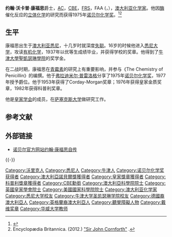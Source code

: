 {{Infobox scientist
| name             = 约翰·康福思 爵士{{Nobel icon|諾貝爾化學獎}}<br>Sir John Cornforth
| honorific_suffix  = [[澳洲勳章|AC]] [[大英帝國勳章|CBE]] [[皇家學會院士|FRS]] FAA
| image            = John_Cornforth_and_Rita_Harradence.jpg
| image_size       = 180px
| caption          = 康福思夫婦
|birth_name=John Warcup Cornforth, Jr.
| birth_date       = 1917年9月7日
| birth_place      = {{flag|Australia}}[[悉尼_(城市)|悉尼]]
| death_date = {{death date and age|2013|12|8|1917|9|7|df=yes}}
| death_place ={{UK}}[[東薩塞克斯郡|東薩塞克斯郡]][[布賴頓|布賴頓]]
| residence = {{UK}}布賴頓
| citizenship      = {{澳大利亞}}<br>{{英國}}
| field            = [[有機化學|有機化學]]
| work_institution = [[牛津大學|牛津大學]]<BR>[[薩塞克斯大學|薩塞克斯大學]]
| alma_mater       = [[悉尼大學|悉尼大學]]<BR>[[牛津大學聖凱瑟琳學院|牛津大學聖凱瑟琳學院]]
| doctoral_advisor = [[羅伯特·羅賓遜|羅伯特·羅賓遜]]{{citation needed|date=March 2014}}
| doctoral_students= 
| known_for        = [[酵素|酵素]]的[[立體化學|立體化學]]-催化反應
| prizes           = {{Plainlist|
* {{le|Corday–Morgan Medal|Corday–Morgan Medal}}（1949年）
* [[皇家學會|皇家學會]]（1953年）
* [[诺贝尔化学奖|诺贝尔化学奖]]（1975年）
* [[皇家獎章|皇家獎章]]（1976年）
* [[科普利獎章|科普利獎章]]（1982年）}}
}}
'''约翰·沃卡普·康福思'''爵士，[[澳洲勳章|AC]]，[[大英帝國勳章|CBE]]，[[皇家學會院士|FRS]]，FAA ({{lang-en|Sir John Warcup Cornforth}}，{{bd|1917年|9月7日|2013年|12月14日|catIdx=Cornforth}}），[[澳大利亚|澳大利亚]][[化学家|化学家]]。他因[[酶|酶]]催化反应的[[立体化学|立体化学]]的研究而获得1975年[[诺贝尔化学奖|诺贝尔化学奖]]。<ref name="nature_obit">{{cite journal|url=http://www.nature.com/articles/506035a|pages=35–35|title=John Cornforth (1917–2013)|journal=Nature|volume=506|issue=7486|date=2014-02-05|language=En|accessdate=2018-04-03|doi=10.1038/506035a|author=Jim Hanson|archive-date=2021-12-27|archive-url=https://web.archive.org/web/20211227193654/https://www.nature.com/articles/506035a|dead-url=no}}</ref><ref name="EB">Encyclopædia Britannica. (2012.) [http://www.britannica.com/EBchecked/topic/138017/Sir-John-Cornforth "Sir John Cornforth"] {{Wayback|url=http://www.britannica.com/EBchecked/topic/138017/Sir-John-Cornforth |date=20131029205220 }}.</ref>

== 生平 ==
康福思出生于[[澳大利亚|澳大利亚]][[悉尼|悉尼]]，十几岁时就深度[[失聪|失聪]]。16岁的时候他进入[[悉尼大学|悉尼大学]]，攻读[[有机化学|有机化学]]，1937年以优等生成绩毕业，并获得学校的奖章。他得到了[[牛津大學聖凱瑟琳學院|牛津大學聖凱瑟琳學院]]的奖学金。

在二战时期，康福思在[[青霉素|青霉素]]的研究上有重要影响，并参与《The Chemistry of Penicillin》的编撰。他于[[弗拉迪米尔·普雷洛格|弗拉迪米尔·普雷洛格]]分享了1975年[[诺贝尔化学奖|诺贝尔化学奖]]，1977年授予爵位。他于1953年获得了Corday-Morgan奖章；1976年获得皇家金质奖章，1982年获得科普利奖章。

他是[[皇家学会|皇家学会]]的成员，在[[萨塞克斯大学|萨塞克斯大学]]做研究工作。

== 参考文献 ==
{{reflist}}

== 外部链接 ==
* [http://nobelprize.org/nobel_prizes/chemistry/laureates/1975/cornforth-autobio.html 诺贝尔官方网站约翰·康福思自传] {{Wayback|url=http://nobelprize.org/nobel_prizes/chemistry/laureates/1975/cornforth-autobio.html |date=20121018125545 }}

{{-}}
{{诺贝尔化学奖获得者 (1951年-1975年)}}
{{1951年至2000年科普利奖章获得者}}
{{皇家奖章获得者}}
{{戴维奖章获得者}}
{{Authority control}}

{{DEFAULTSORT:Cornforth, John}}
[[Category:沃里克人|Category:沃里克人]]
[[Category:悉尼人|Category:悉尼人]]
[[Category:牛津人|Category:牛津人]]
[[Category:诺贝尔化学奖获得者|Category:诺贝尔化学奖获得者]]
[[Category:澳大利亞諾貝爾獎獲得者|Category:澳大利亞諾貝爾獎獲得者]]
[[Category:皇家獎章獲得者|Category:皇家獎章獲得者]]
[[Category:科普利獎章獲得者|Category:科普利獎章獲得者]]
[[Category:CBE勳銜|Category:CBE勳銜]]
[[Category:澳大利亞科學院院士|Category:澳大利亞科學院院士]]
[[Category:英國皇家學會院士|Category:英國皇家學會院士]]
[[Category:美國國家科學院院士|Category:美國國家科學院院士]]
[[Category:澳大利亚化学家|Category:澳大利亚化学家]]
[[Category:悉尼大学校友|Category:悉尼大学校友]]
[[Category:牛津大学圣凯瑟琳学院校友|Category:牛津大学圣凯瑟琳学院校友]]
[[Category:德國裔澳大利亞人|Category:德國裔澳大利亞人]]
[[Category:英格蘭裔澳大利亞人|Category:英格蘭裔澳大利亞人]]
[[Category:聽覺障礙人物|Category:聽覺障礙人物]]
[[Category:戴维奖章|Category:戴维奖章]]
[[Category:华威大学教师|Category:华威大学教师]]